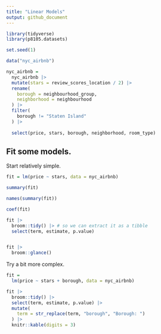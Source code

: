 ```yaml
---
title: "Linear Models"
output: github_document
---
```


```r
library(tidyverse)
library(p8105.datasets)

set.seed(1)

```

```r
data("nyc_airbnb")

nyc_airbnb = 
  nyc_airbnb |> 
  mutate(stars = review_scores_location / 2) |> 
  rename(
    borough = neighbourhood_group,
    neighborhood = neighbourhood
  ) |> 
  filter(
    borough != "Staten Island"
  ) |> 
  
  select(price, stars, borough, neighborhood, room_type)
```


## Fit some models.

Start relatively simple.

```r
fit = lm(price ~ stars, data = nyc_airbnb)

summary(fit)

names(summary(fit))

coef(fit)

fit |> 
  broom::tidy() |> # so we can extract it as a tibble
  select(term, estimate, p.value)


fit |> 
  broom::glance()
```


Try a bit more complex.

```r
fit = 
  lm(price ~ stars + borough, data = nyc_airbnb)

fit |> 
  broom::tidy() |> 
  select(term, estimate, p.value) |> 
  mutate(
    term = str_replace(term, "borough", "Borough: ")
  ) |> 
  knitr::kable(digits = 3)
```





